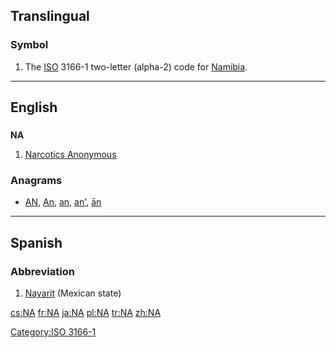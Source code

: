 {{also|Appendix:Variations of "na"}}
==Translingual==

===Symbol===
{{head|mul|symbol}}
# The [[ISO]] 3166-1 two-letter (alpha-2) code for [[Namibia]].

[[Category:ISO 3166-1]]
----

==English==

==={{initialism-old|en}}===
'''NA'''

# [[w:Narcotics Anonymous|Narcotics Anonymous]]

===Anagrams===
* [[AN#English|AN]], [[An#English|An]], [[an#English|an]], [[an'#English|an']], [[ān#English|ān]]

----

==Spanish==

===Abbreviation===
{{head|es|abbreviation}}

# [[Nayarit]] (Mexican state)

[[cs:NA]]
[[fr:NA]]
[[ja:NA]]
[[pl:NA]]
[[tr:NA]]
[[zh:NA]]